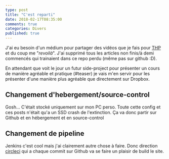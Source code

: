 ```yaml
---
type: post
title: "C'est reparti"
date: 2018-02-17T08:35:00
comments: true
categories: Divers
published: true
---
```


J'ai eu besoin d'un médium pour partager des vidéos que je fais pour [THP](https://www.thehackingproject.org) et du coup me "_revoilà_".
J'ai supprimé tous les articles non finis/à demi commencés qui trainaient dans ce repo perdu (même pas sur github :D).

En attendant que voit le jour un futur side-project pour présenter un cours de manière agréable et pratique (#teaser) je vais m'en servir pour les présenter d'une manière plus agréable que directement sur Dropbox.

<!--more-->

## Changement d'hebergement/source-control

Gosh… C'était stocké uniquement sur mon PC perso. Toute cette config et ces posts n'était qu'a un SSD crash de l'extinction.
Ça va donc partir sur Github et en hébergement et en source-control

## Changement de pipeline

Jenkins c'est cool mais j'ai clairement autre chose à faire.
Donc direction [circleci](circleci.com) qui a chaque commit sur Github va se faire un plaisir de build le site.
